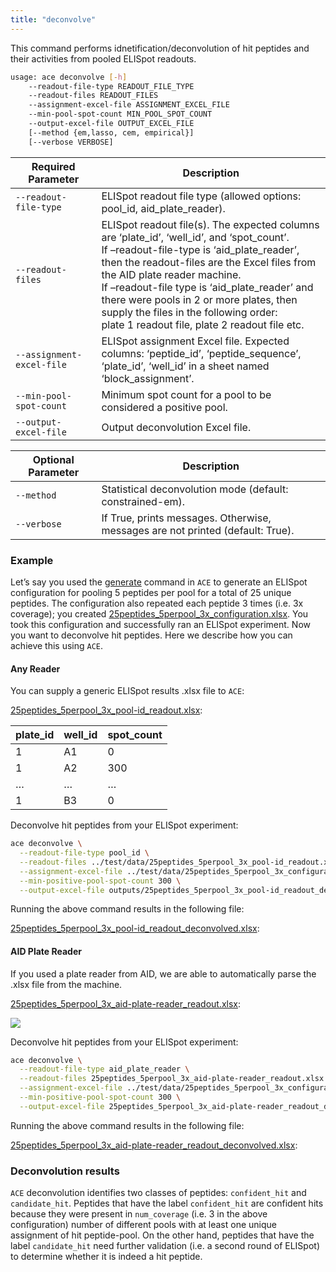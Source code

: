 ```yaml
---
title: "deconvolve"
---
```


This command performs idnetification/deconvolution of hit peptides and their activities from pooled ELISpot readouts.

```bash
usage: ace deconvolve [-h]
    --readout-file-type READOUT_FILE_TYPE
    --readout-files READOUT_FILES
    --assignment-excel-file ASSIGNMENT_EXCEL_FILE
    --min-pool-spot-count MIN_POOL_SPOT_COUNT
    --output-excel-file OUTPUT_EXCEL_FILE
    [--method {em,lasso, cem, empirical}]
    [--verbose VERBOSE]
```

| Required Parameter          | Description                                                              |
| --------------------------- | ------------------------------------------------------------------------ |
| `--readout-file-type`       | ELISpot readout file type (allowed options: pool_id, aid_plate_reader).  |
| `--readout-files`           | ELISpot readout file(s). The expected columns are 'plate_id', 'well_id', and 'spot_count'. \
If --readout-file-type is 'aid_plate_reader', then the readout-files are the Excel files from the AID plate reader machine. \
If --readout-file type is 'aid_plate_reader' and there were pools in 2 or more plates, then supply the files in the following order: \
plate 1 readout file, plate 2 readout file etc. |
| `--assignment-excel-file`   | ELISpot assignment Excel file. Expected columns: 'peptide_id', 'peptide_sequence', 'plate_id', 'well_id' in a sheet named 'block_assignment'. |
| `--min-pool-spot-count` | Minimum spot count for a pool to be considered a positive pool.     |
| `--output-excel-file`       | Output deconvolution Excel file.                                         |


| Optional Parameter          | Description                                                              |
| --------------------------- | ------------------------------------------------------------------------ |
| `--method` | Statistical deconvolution mode (default: constrained-em).           |        
| `--verbose`              | If True, prints messages. Otherwise, messages are not printed (default: True). |

### Example

Let's say you used the [generate](generate.qmd) command in `ACE` to generate an ELISpot configuration for pooling 5
peptides per pool for a total of 25 unique peptides. The configuration also repeated each peptide 3 times
(i.e. 3x coverage); you created [25peptides_5perpool_3x_configuration.xlsx](https://github.com/pirl-unc/ace/blob/main/test/data/25peptides_5perpool_3x_configuration.xlsx). You took this configuration and
successfully ran an ELISpot experiment. Now you want to deconvolve hit peptides. 
Here we describe how you can achieve this using `ACE`.

#### Any Reader

You can supply a generic ELISpot results .xlsx file to `ACE`:

[25peptides_5perpool_3x_pool-id_readout.xlsx](https://github.com/pirl-unc/ace/blob/main/test/data/25peptides_5perpool_3x_pool-id_readout.xlsx):

| plate_id | well_id | spot_count |
| -------- | -------- | ---------- |
| 1 | A1 | 0 |
| 1 | A2 | 300 |
| ... | ... | ... |
| 1 | B3 | 0 |

Deconvolve hit peptides from your ELISpot experiment:

```bash
ace deconvolve \
  --readout-file-type pool_id \
  --readout-files ../test/data/25peptides_5perpool_3x_pool-id_readout.xlsx \
  --assignment-excel-file ../test/data/25peptides_5perpool_3x_configuration.xlsx \
  --min-positive-pool-spot-count 300 \
  --output-excel-file outputs/25peptides_5perpool_3x_pool-id_readout_deconvolved.xlsx
```

Running the above command results in the following file:

[25peptides_5perpool_3x_pool-id_readout_deconvolved.xlsx](https://github.com/pirl-unc/ace/blob/main/test/data/25peptides_5perpool_3x_pool-id_readout_deconvolved.xlsx):

#### AID Plate Reader

If you used a plate reader from AID, we are able to automatically parse the .xlsx file from
the machine.

[25peptides_5perpool_3x_aid-plate-reader_readout.xlsx](https://github.com/pirl-unc/ace/blob/main/test/data/25peptides_5perpool_3x_aid-plate-reader_readout.xlsx):

![](resources/aid_plate_reader_xlsx_example.png)

Deconvolve hit peptides from your ELISpot experiment:

```bash
ace deconvolve \
  --readout-file-type aid_plate_reader \
  --readout-files 25peptides_5perpool_3x_aid-plate-reader_readout.xlsx \
  --assignment-excel-file ../test/data/25peptides_5perpool_3x_configuration.xlsx \
  --min-positive-pool-spot-count 300 \
  --output-excel-file 25peptides_5perpool_3x_aid-plate-reader_readout_deconvolved.xlsx
```

Running the above command results in the following file:

[25peptides_5perpool_3x_aid-plate-reader_readout_deconvolved.xlsx](https://github.com/pirl-unc/ace/blob/main/test/data/25peptides_5perpool_3x_aid-plate-reader_readout_deconvolved.xlsx):

### Deconvolution results

`ACE` deconvolution identifies two classes of peptides: `confident_hit` and `candidate_hit`.
Peptides that have the label `confident_hit` are confident hits because they were
present in `num_coverage` (i.e. 3 in the above configuration) number of different
pools with at least one unique assignment of hit peptide-pool.
On the other hand, peptides that have the label `candidate_hit` need further 
validation (i.e. a second round of ELISpot) to determine whether it is indeed a 
hit peptide.
